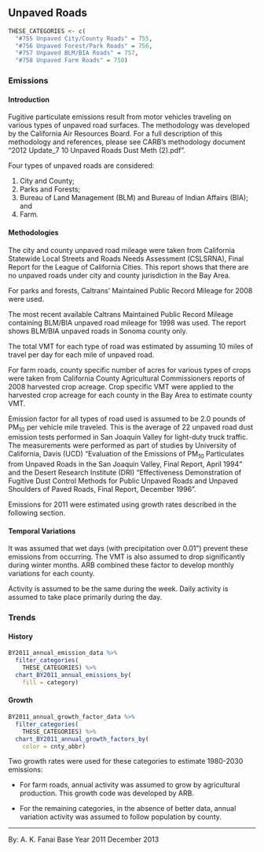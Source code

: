 ## Unpaved Roads

```r
THESE_CATEGORIES <- c(
  "#755 Unpaved City/County Roads" = 755,
  "#756 Unpaved Forest/Park Roads" = 756,
  "#757 Unpaved BLM/BIA Roads" = 757,
  "#758 Unpaved Farm Roads" = 758)
```

### Emissions

#### Introduction {-}

Fugitive particulate emissions result from motor vehicles traveling on various types of unpaved road surfaces.
The methodology was developed by the California Air Resources Board. For a full description of this methodology and references, please see CARB’s methodology document "2012 Update_7 10 Unpaved Roads Dust Meth (2).pdf".

Four types of unpaved roads are considered:

1. City and County;
2. Parks and Forests;
3. Bureau of Land Management (BLM) and Bureau of Indian Affairs (BIA); and
4. Farm.

#### Methodologies {-}

The city and county unpaved road mileage were taken from California Statewide Local Streets and Roads Needs Assessment (CSLSRNA), Final Report for the League of California Cities. This report shows that there are no unpaved roads under city and county jurisdiction in the Bay Area.

For parks and forests, Caltrans’ Maintained Public Record Mileage for 2008 were used.

The most recent available Caltrans Maintained Public Record Mileage containing BLM/BIA unpaved road mileage for 1998 was used. The report shows BLM/BIA unpaved roads in Sonoma county only.

The total VMT for each type of road was estimated by assuming 10 miles of travel per day for each mile of unpaved road.

For farm roads, county specific number of acres for various types of crops were taken from California County Agricultural Commissioners reports of 2008 harvested crop acreage. Crop specific VMT were applied to the harvested crop acreage for each county in the Bay Area to estimate county VMT.

Emission factor for all types of road used is assumed to be 2.0 pounds of PM~10~ per vehicle mile traveled. This is the average of 22 unpaved road dust emission tests performed in San Joaquin Valley for light-duty truck traffic. The measurements were performed as part of studies by University of California, Davis (UCD) “Evaluation of the Emissions of PM~10~ Particulates from Unpaved Roads in the San Joaquin Valley, Final Report, April 1994” and the Desert Research Institute (DRI) “Effectiveness Demonstration of Fugitive Dust Control Methods for Public Unpaved Roads and Unpaved Shoulders of Paved Roads, Final Report, December 1996”.

Emissions for 2011 were estimated using growth rates described in the following section.

#### Temporal Variations {-}

It was assumed that wet days (with precipitation over 0.01") prevent these emissions from occurring. The VMT is also assumed to drop significantly during winter months. ARB combined these factor to develop monthly variations for each county.

Activity is assumed to be the same during the week. Daily activity is assumed to take place primarily during the day.

### Trends

#### History {-}

```r
BY2011_annual_emission_data %>%
  filter_categories(
    THESE_CATEGORIES) %>%
  chart_BY2011_annual_emissions_by(
    fill = category) 
```

#### Growth {-}

```r
BY2011_annual_growth_factor_data %>%
  filter_categories(
    THESE_CATEGORIES) %>%
  chart_BY2011_annual_growth_factors_by(
    color = cnty_abbr) 
```

Two growth rates were used for these categories to estimate 1980-2030 emissions:

- For farm roads, annual activity was assumed to grow by agricultural production. This growth code was developed by ARB.

- For the remaining categories, in the absence of better data, annual variation activity was assumed to follow population by county.

***

By: A. K. Fanai 
Base Year 2011
December 2013
